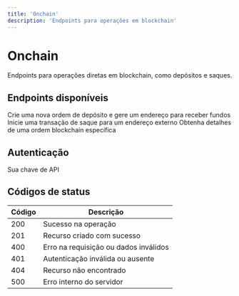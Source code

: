 ```yaml
---
title: 'Onchain'
description: 'Endpoints para operações em blockchain'
---
```


# Onchain

Endpoints para operações diretas em blockchain, como depósitos e saques.

## Endpoints disponíveis

<CardGroup cols={2}>
  <Card
    title="Criar Depósito"
    icon="plus"
    href="/api-reference/endpoint/onchain/deposit"
  >
    Crie uma nova ordem de depósito e gere um endereço para receber fundos
  </Card>
  <Card
    title="Iniciar Saque"
    icon="arrow-up-from-bracket"
    href="/api-reference/endpoint/onchain/withdraw"
  >
    Inicie uma transação de saque para um endereço externo
  </Card>
  <Card
    title="Consultar Ordem"
    icon="magnifying-glass"
    href="/api-reference/endpoint/onchain/order"
  >
    Obtenha detalhes de uma ordem blockchain específica
  </Card>
</CardGroup>

## Autenticação

<ParamField header="Bearer" type="string" required>
  Sua chave de API
</ParamField>

## Códigos de status

| Código | Descrição |
|--------|-----------|
| 200 | Sucesso na operação |
| 201 | Recurso criado com sucesso |
| 400 | Erro na requisição ou dados inválidos |
| 401 | Autenticação inválida ou ausente |
| 404 | Recurso não encontrado |
| 500 | Erro interno do servidor | 